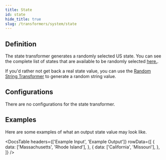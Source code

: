```yaml
---
title: State
id: state
hide_title: true
slug: /transformers/system/state
---
```




<TransformerPageHeader
  title="State"
  type="string"
  apiRef="https://github.com/nucleuscloud/neosync/blob/main/worker/internal/benthos/transformers/state.go"
/>

## Definition

The state transformer generates a randomly selected US state. You can see the complete list of states that are available to be randomly selected [here.](https://github.com/nucleuscloud/neosync/blob/main/worker/internal/benthos/transformers/data-sets/addresses.json).

If you'd rather not get back a real state value, you can use the [Random String Transformer](/transformers/system/random-string) to generate a random string value.

## Configurations

There are no configurations for the state transformer.

## Examples

Here are some examples of what an output state value may look like.

<DocsTable
  headers={['Example Input', 'Example Output']}
  rowData={[
    {
      data: ['Massachusetts', 'Rhode Island'],
    },
    {
      data: ['California', 'Missouri'],
    },
  ]}
/>
